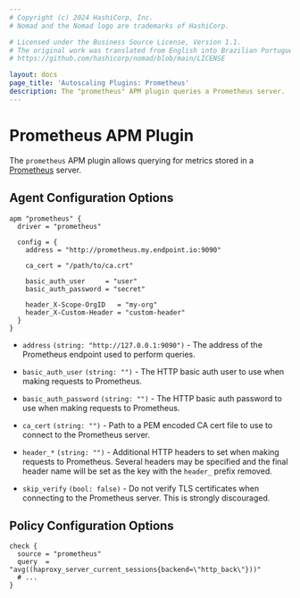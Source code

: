 ```yaml
---
# Copyright (c) 2024 HashiCorp, Inc.
# Nomad and the Nomad logo are trademarks of HashiCorp.

# Licensed under the Business Source License, Version 1.1.
# The original work was translated from English into Brazilian Portuguese.
# https://github.com/hashicorp/nomad/blob/main/LICENSE

layout: docs
page_title: 'Autoscaling Plugins: Prometheus'
description: The "prometheus" APM plugin queries a Prometheus server.
---
```


# Prometheus APM Plugin

The `prometheus` APM plugin allows querying for metrics stored in a
[Prometheus][prometheus_io] server.

## Agent Configuration Options

```hcl
apm "prometheus" {
  driver = "prometheus"

  config = {
    address = "http://prometheus.my.endpoint.io:9090"

    ca_cert = "/path/to/ca.crt"

    basic_auth_user     = "user"
    basic_auth_password = "secret"

    header_X-Scope-OrgID   = "my-org"
    header_X-Custom-Header = "custom-header"
  }
}
```

- `address` `(string: "http://127.0.0.1:9090")` - The address of the Prometheus
  endpoint used to perform queries.

- `basic_auth_user` `(string: "")` - The HTTP basic auth user to use when
  making requests to Prometheus.

- `basic_auth_password` `(string: "")` - The HTTP basic auth password to use
  when making requests to Prometheus.

- `ca_cert` `(string: "")` - Path to a PEM encoded CA cert file to use to
  connect to the Prometheus server.

- `header_*` `(string: "")` - Additional HTTP headers to set when making
  requests to Prometheus. Several headers may be specified and the final header
  name will be set as the key with the `header_` prefix removed.

- `skip_verify` `(bool: false)` - Do not verify TLS certificates when
  connecting to the Prometheus server. This is strongly discouraged.

## Policy Configuration Options

```hcl
check {
  source = "prometheus"
  query  = "avg((haproxy_server_current_sessions{backend=\"http_back\"}))"
  # ...
}
```

[prometheus_io]: https://prometheus.io/
